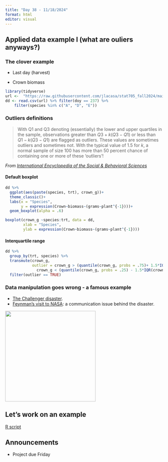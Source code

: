 ```yaml
---
title: "Day 38 - 11/18/2024"
format: html
editor: visual
---
```


## Applied data example I (what are ouliers anyways?)  

### The clover example  

- Last day (harvest)  

- Crown biomass

```r
library(tidyverse)
url <-  "https://raw.githubusercontent.com/jlacasa/stat705_fall2024/main/classes/data/dd_finalproj.csv"
dd <- read.csv(url) %>% filter(doy == 237) %>% 
    filter(species %in% c("A", "D", "E")) 
```

### Outliers definitions  

>With Q1 and Q3 denoting (essentially) the lower and upper quartiles in the sample, observations greater than $Q3 + k(Q3 − Q1)$ or less than $Q1 − k(Q3 − Q1)$ are flagged as outliers. These values are sometimes outliers and sometimes not. With the typical value of 1.5 for $k$, a normal sample of size 100 has more than 50 percent chance of containing one or more of these ‘outliers’!   

*From [International Encyclopedia of the Social & Behavioral Sciences](https://www.sciencedirect.com/referencework/9780080970875/international-encyclopedia-of-the-social-and-behavioral-sciences)*

#### Default boxplot  
```r
dd %>% 
  ggplot(aes(paste(species, trt), crown_g))+
  theme_classic()+
  labs(x = "Species", 
       y = expression(Crown~biomass~(grams~plant^{-1})))+
  geom_boxplot(alpha = .6)
```

```r
boxplot(crown_g ~species:trt, data = dd,
        xlab = "Species",
        ylab = expression(Crown~biomass~(grams~plant^{-1})))
```

#### Interquartile range  

```r
dd %>% 
  group_by(trt, species) %>% 
  transmute(crown_g, 
            outlier = crown_g > (quantile(crown_g, probs = .75)+ 1.5*IQR(crown_g)) |
              crown_g < (quantile(crown_g, probs = .25) - 1.5*IQR(crown_g)) ) %>% 
  filter(outlier == TRUE)
```

### Data manipulation goes wrong - a famous example  

- [The Challenger disaster](https://en.wikipedia.org/wiki/Space_Shuttle_Challenger_disaster).    
- [Feynman's visit to NASA](https://feynman.com/science/the-challenger-disaster/): a communication issue behind the disaster. 


![](https://bookdown.org/egarpor/PM-UC3M/images/figures/challenger.png){fig-align="center" width="289"}


## Let's work on an example  

[R script](in_class_code/day38_inclass.Rmd)

## Announcements  

- Project due Friday  


